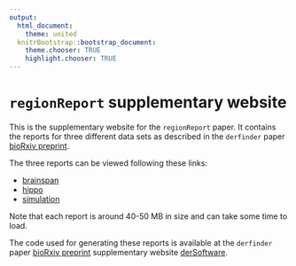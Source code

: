 ```yaml
---
output:
  html_document:
    theme: united
  knitrBootstrap::bootstrap_document:
    theme.chooser: TRUE
    highlight.chooser: TRUE
---
```


`regionReport` supplementary website
====================================

This is the supplementary website for the `regionReport` paper. It contains the reports for three different data sets as described in the `derfinder` paper [bioRxiv preprint](http://biorxiv.org/content/early/2015/02/19/015370).

The three reports can be viewed following these links:

* [brainspan](/brainspan/basicExploration.html)
* [hippo](/hippo/basicExploration.html)
* [simulation](/simulation/basicExploration.html)

Note that each report is around 40-50 MB in size and can take some time to load.

The code used for generating these reports is available at the `derfinder` paper [bioRxiv preprint](http://biorxiv.org/content/early/2015/02/19/015370) supplementary website [derSoftware](http://lcolladotor.github.io/regionReportSupp/).
